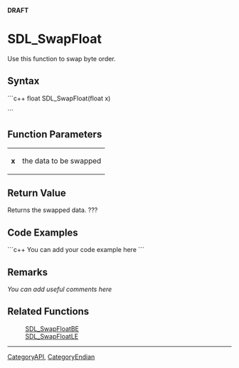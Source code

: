 <!-- pragma section-numbers off -->
<!-- pragma disable-camelcase -->
'''DRAFT'''

= SDL_SwapFloat =
Use this function to swap byte order.


== Syntax ==
```c++
float SDL_SwapFloat(float x)

```

== Function Parameters ==
{|
|'''x'''
|the data to be swapped
|}

== Return Value ==
Returns the swapped data.  ???

== Code Examples ==
```c++
You can add your code example here
```

== Remarks ==
''You can add useful comments here''

== Related Functions ==
:[[SDL_SwapFloatBE]]
:[[SDL_SwapFloatLE]]

----
[[CategoryAPI]], [[CategoryEndian]]
